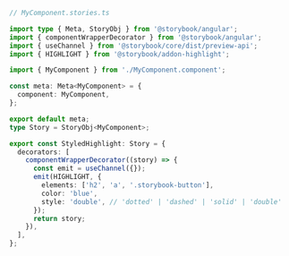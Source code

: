 ```ts
// MyComponent.stories.ts

import type { Meta, StoryObj } from '@storybook/angular';
import { componentWrapperDecorator } from '@storybook/angular';
import { useChannel } from '@storybook/core/dist/preview-api';
import { HIGHLIGHT } from '@storybook/addon-highlight';

import { MyComponent } from './MyComponent.component';

const meta: Meta<MyComponent> = {
  component: MyComponent,
};

export default meta;
type Story = StoryObj<MyComponent>;

export const StyledHighlight: Story = {
  decorators: [
    componentWrapperDecorator((story) => {
      const emit = useChannel({});
      emit(HIGHLIGHT, {
        elements: ['h2', 'a', '.storybook-button'],
        color: 'blue',
        style: 'double', // 'dotted' | 'dashed' | 'solid' | 'double'
      });
      return story;
    }),
  ],
};
```
